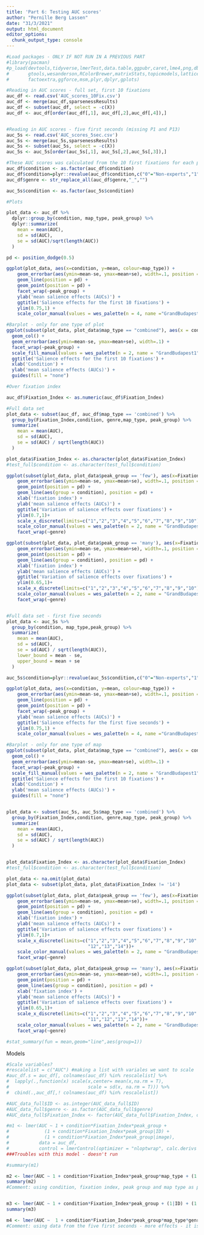 ```yaml
---
title: 'Part 6: Testing AUC scores'
author: "Pernille Berg Lassen"
date: "31/3/2021"
output: html_document
editor_options: 
  chunk_output_type: console
---
```


```r
#Load packages - ONLY IF NOT RUN IN A PREVIOUS PART
#library(pacman)
#p_load(devtools,tidyverse,lmerTest,data.table,ggpubr,caret,lme4,png,dbscan,
#       gtools,wesanderson,RColorBrewer,matrixStats,topicmodels,lattice,
#       factoextra,ggforce,msm,plyr,dplyr,gplots)
```

```r
#Reading in AUC scores - full set, first 10 fixations
auc_df <- read.csv('AUC_scores_10Fix.csv')
auc_df <- merge(auc_df,sparsenessResults)
auc_df <- subset(auc_df, select = -c(X))
auc_df <- auc_df[order(auc_df[,1], auc_df[,2],auc_df[,4]),]


#Reading in AUC scores - five first seconds (missing P1 and P13)
auc_5s <- read.csv('AUC_scores_5sec.csv')
auc_5s <- merge(auc_5s,sparsenessResults)
auc_5s <- subset(auc_5s, select = -c(X))
auc_5s <- auc_5s[order(auc_5s[,1], auc_5s[,2],auc_5s[,3]),]

```


```r
#These AUC scores was calculated from the 10 first fixations for each participant for each image
auc_df$condition <- as.factor(auc_df$condition)
auc_df$condition=plyr::revalue(auc_df$condition,c("0"="Non-experts","1"="Experts"))
auc_df$genre <- str_replace_all(auc_df$genre,"_","")

auc_5s$condition <- as.factor(auc_5s$condition)

#Plots

plot_data <- auc_df %>%
  dplyr::group_by(condition, map_type, peak_group) %>%
  dplyr::summarize(
    mean = mean(AUC),
    sd = sd(AUC),
    se = sd(AUC)/sqrt(length(AUC))
  )

pd <- position_dodge(0.5)

ggplot(plot_data, aes(x=condition, y=mean, colour=map_type)) + 
    geom_errorbar(aes(ymin=mean-se, ymax=mean+se), width=.1, position = pd) +
    geom_line(position = pd) +
    geom_point(position = pd) +
    facet_wrap(~peak_group) +
    ylab('mean salience effects (AUCs)') +
    ggtitle('Salience effects for the first 10 fixations') +
    ylim(0.75,1) +
    scale_color_manual(values = wes_palette(n = 4, name ="GrandBudapest1"))

#Barplot - only for one type of plot
ggplot(subset(plot_data, plot_data$map_type == "combined"), aes(x = condition, y = mean, fill = condition)) + 
  geom_col() + 
  geom_errorbar(aes(ymin=mean-se, ymax=mean+se), width=.1) +
  facet_wrap(~peak_group) +
  scale_fill_manual(values = wes_palette(n = 2, name = "GrandBudapest1")) +
  ggtitle('Salience effects for the first 10 fixations') +
  xlab('Condition') +
  ylab('mean salience effects (AUCs)') +
  guides(fill = "none")

#Over fixation index

auc_df$Fixation_Index <- as.numeric(auc_df$Fixation_Index)

#Full data set
plot_data <- subset(auc_df, auc_df$map_type == 'combined') %>%
  group_by(Fixation_Index,condition, genre,map_type, peak_group) %>%
  summarize(
    mean = mean(AUC),
    sd = sd(AUC),
    se = sd(AUC) / sqrt(length(AUC))
  )

plot_data$Fixation_Index <- as.character(plot_data$Fixation_Index)
#test_full$condition <- as.character(test_full$condition)

ggplot(subset(plot_data, plot_data$peak_group == 'few'), aes(x=Fixation_Index, y=mean, color = condition)) + 
    geom_errorbar(aes(ymin=mean-se, ymax=mean+se), width=.1, position = pd) +
    geom_point(position = pd) +
    geom_line(aes(group = condition), position = pd) +
    xlab('fixation index') +
    ylab('mean salience effects (AUCs)') +
    ggtitle('Variation of salience effects over fixations') +
    ylim(0.7,1)+
    scale_x_discrete(limits=c("1","2","3","4","5","6","7","8","9","10"))+
    scale_color_manual(values = wes_palette(n = 2, name = "GrandBudapest1")) +
    facet_wrap(~genre)

ggplot(subset(plot_data, plot_data$peak_group == 'many'), aes(x=Fixation_Index, y=mean, color = condition)) + 
    geom_errorbar(aes(ymin=mean-se, ymax=mean+se), width=.1, position = pd) +
    geom_point(position = pd) +
    geom_line(aes(group = condition), position = pd) +
    xlab('fixation index') +
    ylab('mean salience effects (AUCs)') +
    ggtitle('Variation of salience effects over fixations') +
    ylim(0.65,1)+
    scale_x_discrete(limits=c("1","2","3","4","5","6","7","8","9","10"))+
    scale_color_manual(values = wes_palette(n = 2, name = "GrandBudapest1")) +
    facet_wrap(~genre)


#Full data set - first five seconds
plot_data <- auc_5s %>%
  group_by(condition, map_type,peak_group) %>%
  summarize(
    mean = mean(AUC),
    sd = sd(AUC),
    se = sd(AUC) / sqrt(length(AUC)),
    lower_bound = mean - se,
    upper_bound = mean + se
  )

auc_5s$condition=plyr::revalue(auc_5s$condition,c("0"="Non-experts","1"="Experts"))

ggplot(plot_data, aes(x=condition, y=mean, colour=map_type)) + 
    geom_errorbar(aes(ymin=mean-se, ymax=mean+se), width=.1, position = pd) +
    geom_line(position = pd) +
    geom_point(position = pd) +
    facet_wrap(~peak_group) +
    ylab('mean salience effects (AUCs)') +
    ggtitle('Salience effects for the first five seconds') +
    ylim(0.75,1) +
    scale_color_manual(values = wes_palette(n = 4, name ="GrandBudapest1"))

#Barplot - only for one type of map
ggplot(subset(plot_data, plot_data$map_type == "combined"), aes(x = condition, y = mean, fill = condition)) + 
  geom_col() + 
  geom_errorbar(aes(ymin=mean-se, ymax=mean+se), width=.1) +
  facet_wrap(~peak_group) +
  scale_fill_manual(values = wes_palette(n = 2, name = "GrandBudapest1")) +
  ggtitle('Salience effects for the first 10 fixations') +
  xlab('Condition') +
  ylab('mean salience effects (AUCs)') +
  guides(fill = "none")


plot_data <- subset(auc_5s, auc_5s$map_type == 'combined') %>%
  group_by(Fixation_Index,condition, genre,map_type, peak_group) %>%
  summarize(
    mean = mean(AUC),
    sd = sd(AUC),
    se = sd(AUC) / sqrt(length(AUC))
  )


plot_data$Fixation_Index <- as.character(plot_data$Fixation_Index)
#test_full$condition <- as.character(test_full$condition)

plot_data <- na.omit(plot_data)
plot_data <- subset(plot_data, plot_data$Fixation_Index != '14')

ggplot(subset(plot_data, plot_data$peak_group == 'few'), aes(x=Fixation_Index, y=mean, color = condition)) + 
    geom_errorbar(aes(ymin=mean-se, ymax=mean+se), width=.1, position = pd) +
    geom_point(position = pd) +
    geom_line(aes(group = condition), position = pd) +
    xlab('fixation index') +
    ylab('mean salience effects (AUCs)') +
    ggtitle('Variation of salience effects over fixations') +
    ylim(0.7,1)+
    scale_x_discrete(limits=c("1","2","3","4","5","6","7","8","9","10","11",
                              "12","13","14"))+
    scale_color_manual(values = wes_palette(n = 2, name = "GrandBudapest1")) +
    facet_wrap(~genre)

ggplot(subset(plot_data, plot_data$peak_group == 'many'), aes(x=Fixation_Index, y=mean, color = condition)) + 
    geom_errorbar(aes(ymin=mean-se, ymax=mean+se), width=.1, position = pd) +
    geom_point(position = pd) +
    geom_line(aes(group = condition), position = pd) +
    xlab('fixation index') +
    ylab('mean salience effects (AUCs)') +
    ggtitle('Variation of salience effects over fixations') +
    ylim(0.65,1)+
    scale_x_discrete(limits=c("1","2","3","4","5","6","7","8","9","10",
                              "11","12","13","14"))+
    scale_color_manual(values = wes_palette(n = 2, name = "GrandBudapest1")) +
    facet_wrap(~genre)

#stat_summary(fun = mean,geom="line",aes(group=1))

```

Models

```r

#Scale variables?
#rescalelist = c("AUC") #making a list with variales we want to scale
#auc_df.s = auc_df[, colnames(auc_df) %in% rescalelist] %>% 
#  lapply(.,function(x) scale(x,center= mean(x,na.rm = T), 
#                             scale = sd(x, na.rm = T))) %>% 
#  cbind(.,auc_df[,! colnames(auc_df) %in% rescalelist]) 

#AUC_data_full$ID <- as.integer(AUC_data_full$ID)
#AUC_data_full$genre <- as.factor(AUC_data_full$genre)
#AUC_data_full$Fixation_Index <- factor(AUC_data_full$Fixation_Index, ordered = T)

#m1 <- lmer(AUC ~ 1 + condition*Fixation_Index*peak_group + 
#             (1 + condition*Fixation_Index*peak_group|ID) + 
#             (1 + condition*Fixation_Index*peak_group|image), 
#           data = auc_df, 
#           control = lmerControl(optimizer = "nloptwrap", calc.derivs = FALSE))
###Troubles with this model - doesn't run

#summary(m1)

m2 <- lmer(AUC ~ 1 + condition*Fixation_Index*peak_group*map_type + (1|ID) + (1|image),data = auc_df)
summary(m2)
#Comment: using condition, fixation index, peak group and map type as predictors. Including ID and image as random effects. Allowing each participant and each image to have indiviudal slopes. A significant effect of peak group and fixation index and intensity.


m3 <- lmer(AUC ~ 1 + condition*Fixation_Index*peak_group + (1|ID) + (1|image), data = auc_5s)
summary(m3)

m4 <- lmer(AUC ~  1 + condition*Fixation_Index*peak_group*map_type*genre + (1|ID) + (1|image),data = auc_df)
#Comment: using data from the five first seconds - more effects - it is actually only condition that shows no effect. 
```